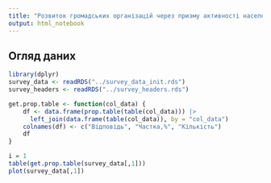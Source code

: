 ```yaml
---
title: "Розвиток громадських організацій через призму активності населення"
output: html_notebook
---
```



## Огляд даних


```r
library(dplyr)
survey_data <- readRDS("../survey_data_init.rds")
survey_headers <- readRDS("../survey_headers.rds")
```

```r
get.prop.table <- function(col_data) {
    df <- data.frame(prop.table(table(col_data))) |>
      left_join(data.frame(table(col_data)), by = "col_data")
    colnames(df) <- c("Відповідь", "Частка,%", "Кількість")
    df
}
```

```r
i = 1
table(get.prop.table(survey_data[,1]))
plot(survey_data[,1])
```
